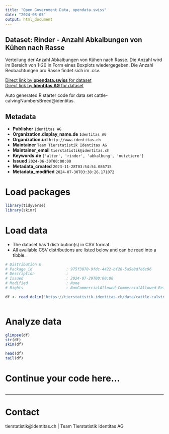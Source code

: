 ```yaml
---
title: "Open Government Data, opendata.swiss"
date: "2024-08-05"
output: html_document
---
```


## Dataset: Rinder - Anzahl Abkalbungen von Kühen nach Rasse

Verteilung der Anzahl Abkalbungen von Kühen nach Rasse. Die Anzahl wird im Bereich von 1-20 in Form eines Boxplots wiedergegeben. Die Anzahl Beobachtungen pro Rasse findet sich im .csv.

[Direct link by **opendata.swiss** for dataset](https://opendata.swiss/de/dataset/rinder-anzahl-abkalbungen-von-kuhen-nach-rasse)<br>
[Direct link by **Identitas AG** for dataset](https://tierstatistik.identitas.ch/)

Auto generated R starter code for data set cattle-calvingNumbersBreed@identitas.

## Metadata

- **Publisher** `Identitas AG`
- **Organization.display_name.de** `Identitas AG`
- **Organization.url** `http://www.identitas.ch`
- **Maintainer** `Team Tierstatistik Identitas AG`
- **Maintainer_email** `tierstatistik@identitas.ch`
- **Keywords.de** `['alter', 'rinder', 'abkalbung', 'nutztiere']`
- **Issued** `2024-06-30T00:00:00`
- **Metadata_created** `2023-11-28T03:54:54.086715`
- **Metadata_modified** `2024-07-30T03:38:26.171072`


# Load packages

```r

library(tidyverse)
library(skimr)

```

# Load data

-   The dataset has 1 distribution(s) in CSV format.
-   All available CSV distributions are listed below and can be read into a tibble.

```r

# Distribution 0
# Package_id               : 975f3870-9fdc-4422-bf20-5a5e8dfe6c96
# Description              : 
# Issued                   : 2024-07-29T00:00:00
# Modified                 : None
# Rights                   : NonCommercialAllowed-CommercialAllowed-ReferenceRequired

df <- read_delim('https://tierstatistik.identitas.ch/data/cattle-calvingNumbersBreed.csv')



```

# Analyze data

```r

glimpse(df)
str(df)
skim(df)

head(df)
tail(df)

```

# Continue your code here...

```r

```

------------------------------------------------------------------------

# Contact

tierstatistik@identitas.ch | Team Tierstatistik Identitas AG
